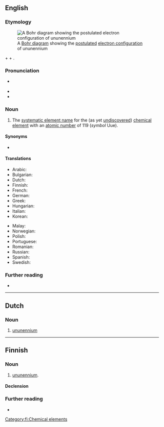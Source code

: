 ==English==
{{was wotd|2018|January|19}}
{{elements|Uue|oganesson|Og|unbinilium|Ubn}}

===Etymology===
[[File:Electron shell 119 Ununennium.svg|thumb|A [[w:Bohr model|Bohr diagram]] showing the [[postulate#Verb|postulated]] [[electron configuration]] of ununennium]]

{{m|en|un-}} + {{m|en|un-}} + {{m|en|ennea-|enn(ea)-}} {{suffix|en||ium}}.

===Pronunciation===
* {{a|RP|GA}} {{IPA|/uːnuːnˈɛniːəm/|lang=en}}
* {{audio|En-ununennium.oga|Audio (RP, GA)|lang=en}}
* {{hyphenation|un|un|enn|i|um|lang=en}}

===Noun===
{{en-noun|-}}

# The [[systematic element name]] for the (as yet [[undiscovered]]) [[chemical element]] with an [[atomic number]] of 119 (''symbol'' Uue).

====Synonyms====
* {{l|en|eka-francium}}

====Translations====
{{trans-top|chemical element}}
* Arabic: {{t|ar|أُونُون إِينْيُوم|tr=ʾunun ʾinyum|m}}
* Bulgarian: {{t|bg|унуненний|m|tr=ununénnij}}
* Dutch: {{t|nl|ununennium|n}}
* Finnish: {{t|fi|ununennium}}
* French: {{t+|fr|ununennium|m}}
* German: {{t|de|Ununennium|n}}
* Greek: {{t|el|ουνουνέννιο|n}}
* Hungarian: {{t|hu|ununennium}}
* Italian: {{t+|it|ununennio|m}}
* Korean: {{t|ko|우누넨늄}}
{{trans-mid}}
* Malay: {{t|ms|ununenium}}
* Norwegian: {{t|no|ununennium}}
* Polish: {{t|pl|ununennium|m}}
* Portuguese: {{t|pt|ununénnio|m}}
* Romanian: {{t|ro|ununenniu|n}}
* Russian: {{t|ru|унунэ́нний|m}}
* Spanish: {{t|es|ununenio|m}}
* Swedish: {{t|sv|ununennium}}
{{trans-bottom}}

===Further reading===
* {{pedia}}

----

==Dutch==
{{elements|Uue|oganesson|Og|unbinilium|Ubn|lang=nl}}

===Noun===
{{nl-noun|n|-|-}}

# [[#English|ununennium]]

----

==Finnish==

===Noun===
{{head|fi|noun}}

# [[#English|ununennium]].

====Declension====
{{fi-decl-risti|n=sg|ununennium|||a|i=0}}

===Further reading===
* {{pedia|lang=fi}}

[[Category:fi:Chemical elements]]